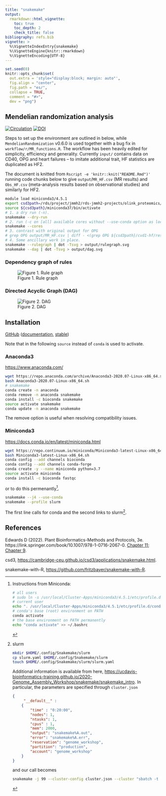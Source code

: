 ```yaml
---
title: "snakemake"
output:
  rmarkdown::html_vignette:
    toc: true
    toc_depth: 2
    check_title: false
bibliography: refs.bib
vignette: >
  %\VignetteIndexEntry{snakemake}
  %\VignetteEngine{knitr::rmarkdown}
  %\VignetteEncoding{UTF-8}
---
```


```r
set.seed(0)
knitr::opts_chunk$set(
  out.extra = 'style="display:block; margin: auto"',
  fig.align = "center",
  fig.path = "es/",
  collapse = TRUE,
  comment = "#>",
  dev = "png")
```

## Mendelian randomization analysis

[![Circulation](https://www.ahajournals.org/pb-assets/images/logos/circ-logo-1526571039097.svg)](https://www.ahajournals.org/doi/10.1161/CIRCULATIONAHA.121.056663)
[![DOI](https://zenodo.org/badge/429122036.svg)](https://zenodo.org/badge/latestdoi/429122036)

Steps to set up the environment are outlined in below, while `MendelianRandomization` v0.6.0 is used together with a bug fix in `workflow/r/MR_functions.R`. The workflow has been heavily edited for simplicity, efficiency and generality.
Currently `input/` contains data on CD40, OPG and heart failures -- to imitate additional trait, HF statistics are duplicated as HF2.

The document is knitted from `Rscript -e 'knitr::knit("README.Rmd")'` running code chunks below to give `output`/`MR_HF.csv` (MR results) and `Obs_HF.csv` (meta-analysis results based on observational studies) and similarly for HF2.

```bash
module load miniconda3/4.5.1
export csd3path=/rds/project/jmmh2/rds-jmmh2-projects/olink_proteomics/scallop
source ${csd3path}/miniconda37/bin/activate
# 1. a dry run (-n).
snakemake --dry-run
# 2. run (-c on [all] available cores without --use-conda option as local packages are more up-to-date)
snakemake --cores
# 3. contrast with original output for OPG
# grep OPG output/MR_HF.csv | diff - <(grep OPG ${csd3path}/cvd1-hf/results/res_MR_aggregate.csv)
# 4. Some ancillary work in place.
snakemake --rulegraph | dot -Tsvg > output/rulegraph.svg
snakemake --dag | dot -Tsvg > output/dag.svg
```

### Dependency graph of rules

![Figure 1. Rule graph](output/rulegraph.svg)

### Directed Acyclic Graph (DAG)

![Figure 2. DAG](output/dag.svg)

## Installation

[GitHub](https://github.com/snakemake/snakemake) ([documentation](https://snakemake.github.io/), [stable](https://snakemake.readthedocs.io/en/stable/))

Note that in the following `source` instead of `conda` is used to activate.

### Anaconda3

[https://www.anaconda.com/](https://www.anaconda.com/)

```bash
wget https://repo.anaconda.com/archive/Anaconda3-2020.07-Linux-x86_64.sh
bash Anaconda3-2020.07-Linux-x86_64.sh
# snakemake
conda create -n anaconda
conda remove -n anaconda snakemake
conda install -c bioconda snakemake
source activate snakemake
conda update -n anaconda snakemake
```

The remove option is useful when resolving compatibility issues.

### Miniconda3

[https://docs.conda.io/en/latest/miniconda.html](https://docs.conda.io/en/latest/miniconda.html)

```bash
wget https://repo.continuum.io/miniconda/Miniconda3-latest-Linux-x86_64.sh
bash Miniconda3-latest-Linux-x86_64.sh
conda config --add channels bioconda
conda config --add channels conda-forge
conda create -y --name miniconda python=3.7
source activate miniconda
conda install -c bioconda fastqc
```

or to do this permenantly[^perm].

```bash
snakemake --j4 --use-conda
snakemake --profile slurm
```

The first line calls for conda and the second links to slurm[^slurm].

## References

Edwards D (2022). Plant Bioinformatics-Methods and Protocols, 3e. https://link.springer.com/book/10.1007/978-1-0716-2067-0. [Chapter 11](https://link.springer.com/protocol/10.1007/978-1-0716-2067-0_11); [Chapter 9](https://link.springer.com/protocol/10.1007/978-1-0716-2067-0_9).

csd3, [https://cambridge-ceu.github.io/csd3/applications/snakemake.html](https://cambridge-ceu.github.io/csd3/applications/snakemake.html).

snakemake-with-R, [https://github.com/fritzbayer/snakemake-with-R](https://github.com/fritzbayer/snakemake-with-R).

[^perm]: Instructions from Miniconda:

    ```bash
    # all users
    # sudo ln -s /usr/local/Cluster-Apps/miniconda3/4.5.1/etc/profile.d/conda.sh /etc/profile.d/conda.sh
    # current user
    echo ". /usr/local/Cluster-Apps/miniconda3/4.5.1/etc/profile.d/conda.sh" >> ~/.bashrc
    # conda's base (root) environment on PATH
    conda activate
    # the base environment on PATH permanently
    echo "conda activate" >> ~/.bashrc
    ```

[^slurm]: slurm

    ```bash
    mkdir $HOME/.config/Snakemake/slurm
    cp slurm.yaml $HOME/.config/Snakemake/slurm
    touch $HOME/.config/Snakemake/slurm/slurm.yaml
    ```

    Additional information is available from here, [https://ucdavis-bioinformatics-training.github.io/2020-Genome_Assembly_Workshop/snakemake/snakemake_intro](https://ucdavis-bioinformatics-training.github.io/2020-Genome_Assembly_Workshop/snakemake/snakemake_intro). In particular, the parameters are specified through `cluster.json`

    ```json
    {
         "__default__" :
        {
            "time" : "0:20:00",
            "nodes": 1,
            "ntasks": 1,
            "cpus" : 1,
            "mem": 2000,
            "output": "snakemake%A.out",
            "error": "snakemake%A.err",
            "reservation": "genome_workshop",
            "partition": "production",
            "account": "genome_workshop"
        }
    }
    ```

    and our call becomes

    ```bash
    snakemake -j 99 --cluster-config cluster.json --cluster "sbatch -t {cluster.time} --output {cluster.output} --error {cluster.error} --nodes {cluster.nodes} --ntasks {cluster.ntasks} --cpus-per-task {cluster.cpus} --mem {cluster.mem} --partition {cluster.partition} --account {cluster.account} --reservation {cluster.reservation}" --use-conda --latency-wait 50
    ```
